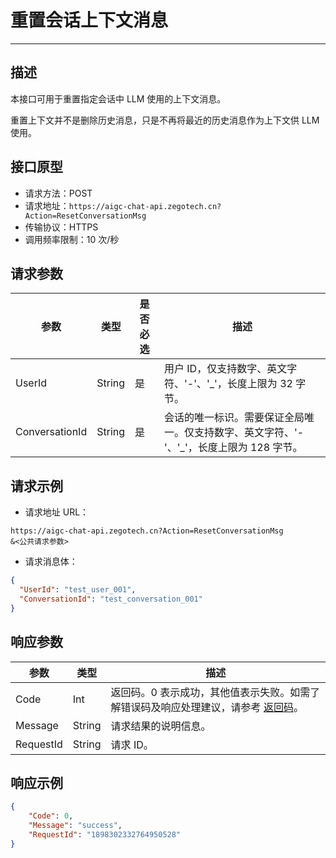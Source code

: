 #  重置会话上下文消息
---

##  描述

本接口可用于重置指定会话中 LLM 使用的上下文消息。

<Note title="说明">
重置上下文并不是删除历史消息，只是不再将最近的历史消息作为上下文供 LLM 使用。
</Note>

## 接口原型

- 请求方法：POST
- 请求地址：`https://aigc-chat-api.zegotech.cn?Action=ResetConversationMsg`
- 传输协议：HTTPS
- 调用频率限制：10 次/秒
## 请求参数

| 参数 | 类型 | 是否必选 | 描述 |
|------|------|---------|------|
| UserId           | String | 是    | 用户 ID，仅支持数字、英文字符、'-'、'_'，长度上限为 32 字节。                                 |
| ConversationId   | String | 是    | 会话的唯一标识。需要保证全局唯一。仅支持数字、英文字符、'-'、'_'，长度上限为 128 字节。                      |

## 请求示例

- 请求地址 URL：

```https
https://aigc-chat-api.zegotech.cn?Action=ResetConversationMsg
&<公共请求参数>
```

- 请求消息体：
```json
{
  "UserId": "test_user_001",
  "ConversationId": "test_conversation_001"
}
```

## 响应参数

| 参数 | 类型 | 描述 |
|------|------|------|
| Code | Int | 返回码。0 表示成功，其他值表示失败。如需了解错误码及响应处理建议，请参考 [返回码](./../Return%20codes.mdx)。 |
| Message | String | 请求结果的说明信息。 |
| RequestId | String | 请求 ID。 |
## 响应示例

```json
{
    "Code": 0,
    "Message": "success",
    "RequestId": "1898302332764950528"
}
```

